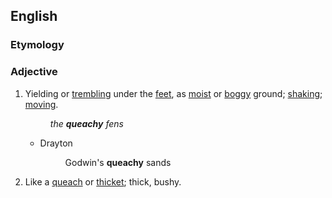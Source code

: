 ==English==

===Etymology===
{{suffix|en|queach|y}}

===Adjective===
{{en-adj}}

# Yielding or [[trembling]] under the [[feet]], as [[moist]] or [[boggy]] ground; [[shaking]]; [[moving]].
#: ''the '''queachy''' fens''
#* Drayton
#*: Godwin's '''queachy''' sands
# {{lb|en|obsolete}} Like a [[queach]] or [[thicket]]; thick, bushy.<!--according to old Webster 1913, referring to even earlier Cockeram dictionary-->